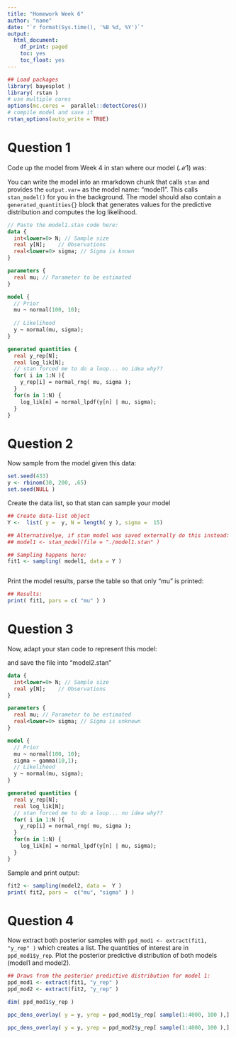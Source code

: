 ```yaml
---
title: "Homework Week 6"
author: "name"
date: "`r format(Sys.time(), '%B %d, %Y')`"
output: 
  html_document:
    df_print: paged
    toc: yes
    toc_float: yes
---
```


```r
## Load packages
library( bayesplot )
library( rstan )
# use multiple cores
options(mc.cores =  parallel::detectCores())
# compile model and save it 
rstan_options(auto_write = TRUE)
```

# Question 1

Code up the model from Week 4 in stan where our model ($\mathcal{M}1$) was: 

\begin{align}
y \sim & N(\mu, \sigma) \quad [\text{Likelihood}] \\
 & \mu ~ \sim N(\mu_0 = 100, \sigma_0 = 10) \quad [\text{Prior}]\\ 
 & \sigma = 15   \quad [\text{Constant}]
\end{align}

You can write the model into an rmarkdown chunk that calls `stan` and provides the `output.var=` as the model name:  "model1". This calls `stan_model()` for you in the background.
The model should also contain a `generated_quantities{}` block that generates values for the predictive distribution and computes the log likelihood. 

```stan
// Paste the model1.stan code here:
data {
  int<lower=0> N; // Sample size
  real y[N];    // Observations  
  real<lower=0> sigma; // Sigma is known
}

parameters {
  real mu; // Parameter to be estimated
}

model {
  // Prior
  mu ~ normal(100, 10);
  
  // Likelihood
  y ~ normal(mu, sigma);
}

generated quantities {
  real y_rep[N];
  real log_lik[N];
  // stan forced me to do a loop... no idea why??
  for( i in 1:N ){
	y_rep[i] = normal_rng( mu, sigma );
  }
  for(n in 1:N) {
    log_lik[n] = normal_lpdf(y[n] | mu, sigma);
  }
}

```

# Question 2
Now sample from the  model given this data:
```r
set.seed(433)
y <- rbinom(30, 200, .65)
set.seed(NULL )
```

Create the data list, so that stan can sample your model 
```r
## Create data-list object
Y <-  list( y =  y, N = length( y ), sigma =  15)

## Alternativelye, if stan model was saved externally do this instead:
## model1 <- stan_model(file = "./model1.stan" )

## Sampling happens here:
fit1 <- sampling( model1, data = Y )



```

Print the model results, parse the table so that only "mu" is printed:
```r
## Results:
print( fit1, pars = c( "mu" ) )
```

# Question 3
Now, adapt your stan code to represent this model:

\begin{align}
y \sim & N(\mu, \sigma) \quad [\text{Likelihood}] \\
 & \mu ~ \sim N(\mu_0 = 100, \sigma_0 = 10) \quad [\text{Prior on }\mu]\\ 
 & \sigma ~ \sim \Gamma(10, 1 )   \quad [\text{Prior on }\sigma]
\end{align}

and save the file into "model2.stan"

```stan
data {
  int<lower=0> N; // Sample size
  real y[N];    // Observations  
}

parameters {
  real mu; // Parameter to be estimated
  real<lower=0> sigma; // Sigma is unknown
}

model {
  // Prior
  mu ~ normal(100, 10);
  sigma ~ gamma(10,1);
  // Likelihood
  y ~ normal(mu, sigma);
}

generated quantities {
  real y_rep[N];
  real log_lik[N];
  // stan forced me to do a loop... no idea why??
  for( i in 1:N ){
	y_rep[i] = normal_rng( mu, sigma );
  }
  for(n in 1:N) {
    log_lik[n] = normal_lpdf(y[n] | mu, sigma);
  }
}

```

Sample and print output:
```r
fit2 <- sampling(model2, data =  Y )
print( fit2, pars =  c("mu", "sigma" ) )
```

# Question 4
Now extract both posterior samples with `ppd_mod1 <- extract(fit1, "y_rep" )` which creates a list. The quantities of interest are in `ppd_mod1$y_rep`. Plot the posterior predictive distribution of both models (model1 and model2). 

```r
## Draws from the posterior predictive distribution for model 1: 
ppd_mod1 <- extract(fit1, "y_rep" )
ppd_mod2 <- extract(fit2, "y_rep" )

dim( ppd_mod1$y_rep )

ppc_dens_overlay( y = y, yrep = ppd_mod1$y_rep[ sample(1:4000, 100 ),] )

ppc_dens_overlay( y = y, yrep = ppd_mod2$y_rep[ sample(1:4000, 100 ),] )
```
